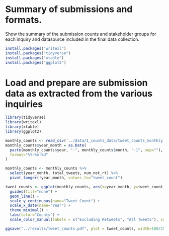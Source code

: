 # Summary of submissions and formats.

Show the summary of the submission counts and stakeholder groups for each
inquiry and datasource included in the final data collection.

```r
install.packages("writexl")
install.packages("tidyverse")
install.packages("xtable")
install.packages("ggplot2")
```

# Load and prepare are submission data as extracted from the various inquiries
```r
library(tidyverse)
library(writexl)
library(xtable)
library(ggplot2)

monthly_counts <- read_csv('../data/1_counts_data/tweet_counts_monthly.csv')
monthly_counts$year_month = as.Date(
  paste(monthly_counts$year, "-", monthly_counts$month, "-1", sep=""),
  format="%Y-%m-%d"
) 

monthly_counts <- monthly_counts %>% 
  select(year_month, total_tweets, num_not_rt) %>%
  pivot_longer(!year_month, values_to="tweet_count")

tweet_counts <- ggplot(monthly_counts, aes(x=year_month, y=tweet_count, colour=name)) +
  guides(fill="none") +
  geom_line() + 
  scale_y_continuous(name="Tweet Count") +
  scale_x_date(name="Year") +
  theme_minimal() +
  labs(color="Counts") +
  scale_color_manual(labels = c("Excluding Retweets", "All Tweets"), values = c("darkgray", "black"))

ggsave("../results/tweet_counts.pdf", plot = tweet_counts, width=180/25.4, height=40/25.4)

```

